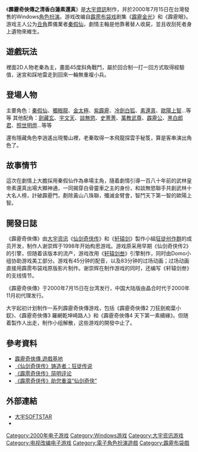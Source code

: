 {{inappropriate tone|time=2016-01-09T01:13:01+00:00}}
{{No footnotes|time=2018-04-23T09:31:44+00:00}}

{{NoteTA
| G1=Games
}}
{{Infobox VG
| title = 霹靂奇俠傳之清香白蓮素還真
| genre = [[电子角色扮演游戏|角色扮演]]
| developer = [[大宇资讯|大宇资讯]]
| publisher = {{vgrelease|TW|大宇资讯}}{{vgrelease|CN|晶合时代}}
| producer = 谢崇辉
| released = {{vgrelease|TW|2000-07-15|CN|2000-11}}
| platforms = [[Microsoft_Windows|Microsoft Windows]]
}}

《'''霹靂奇俠傳之清香白蓮素還真'''》是[[大宇資訊|大宇資訊]]制作，并於2000年7月15日在台灣發售的Windows[[电子角色扮演游戏|角色扮演]]。游戏改编自[[霹雳布袋戏|霹雳布袋戏]]剧集《[[霹靂金光|霹靂金光]]》和《霹靂眼》。游戏主人公为[[丑角|丑角]]葬儀業者[[秦假仙|秦假仙]]，劇情主軸是他靠著替人收屍，並且收刮死者身上遺物來維生。

== 遊戲玩法 ==

裡面2D人物老秦為主，畫面45度斜角戰鬥，屬於回合制一打一回方式取得經驗值，迷宮和踩地雷走到回來一輪無重複小兵。

== 登場人物 ==
主要角色：[[秦假仙|秦假仙]]、[[獨眼龍|獨眼龍]]、[[金太極|金太極]]、[[紫霹靂|紫霹靂]]、[[冷劍白狐|冷劍白狐]]、[[素還真|素還真]]、[[歐陽上智|歐陽上智]]...等等
其他配角：[[劍藏玄|劍藏玄]]、[[宇文天|宇文天]]、[[談無慾|談無慾]]、[[史菁菁|史菁菁]]、[[萬教武尊|萬教武尊]]、[[霹靂公|霹靂公]]、[[黑白郎君|黑白郎君]]、[[照世明燈|照世明燈]]...等等

還有隱藏角色李逍遙出現蜀山裡，老秦取得一本飛龍探雲手秘笈，算是客串演出角色了。

== 故事情节 ==

這次在劇情上大膽採用秦假仙作為串場主角，隨着劇情引導一百八十年前的武林皇帝素還真出場大顯神通，一同揭穿白骨靈車之主的身份，和談無慾聯手共創武林十大名人榜，計破霹靂門，剷除黃山八珠聯，殲滅金臂會，智鬥天下第一智的歐陽上智。

== 開發日誌 ==

《霹靂奇俠傳》由[[大宇资讯|大宇资讯]]《[[仙剑奇侠传_(游戏)|仙剑奇侠传]]》和《[[轩辕剑_(游戏)|轩辕剑]]》製作小組[[狂徒创作群|狂徒创作群]]的成员开发，制作人谢崇辉于1998年开始构思游戏。游戏原采用早期《仙剑奇侠传2》的引擎，但随着该版本的流产，游戏改用《[[轩辕剑叁|轩辕剑叁]]》引擎制作，同时由Domo小组协助游戏美工部分。游戏有45分钟的配音，以及83分钟的过场动画；过场动画直接用霹雳布袋戏原版影片制作。谢崇辉在制作游戏的同时，还编写《轩辕剑叁》的支线情节。

《霹靂奇俠傳》于2000年7月15日在台湾发行，中国大陆版由晶合时代于2000年11月初代理发行。

大宇起初计划制作一系列霹靂奇俠傳游戏，包括《霹靂奇俠傳2 刀狂劍痴葉小釵》、《霹靂奇俠傳3 羅網乾坤崎路人》和《霹靂奇俠傳4 天下第一素續緣》。但随着製作人出走，制作小组解散，这些游戏的開發中止了。

== 參考資料 ==

* [http://www.gamebase.com.tw/gfile/gamepage.php?game=85751 霹靂奇俠傳.遊戲基地] {{Wayback|url=http://www.gamebase.com.tw/gfile/gamepage.php?game=85751 |date=20191128145010 }}
* [http://arch.pconline.com.cn/games/reviews/games/10311/248225.html 《仙剑奇侠传》铸造者：狂徒传说] {{Wayback|url=http://arch.pconline.com.cn/games/reviews/games/10311/248225.html |date=20160304191105 }}
* [https://web.archive.org/web/20160107071639/http://games.enet.com.cn/article/A0420000917020_0.html 《霹雳奇侠传》简明评论]
* [http://games.sina.com.cn/newgames/0011/11103062.shtml 《霹雳奇侠传》助您重温“仙剑奇侠”] {{Wayback|url=http://games.sina.com.cn/newgames/0011/11103062.shtml |date=20190805145002 }}

== 外部連結 ==

* [https://web.archive.org/web/20110614224426/http://www.softstar.com.tw/ 大宇SOFTSTAR]
* {{巴哈姆特|1644|霹靂奇俠傳}}
{{霹靂國際多媒體股份有限公司}}

[[Category:2000年电子游戏|Category:2000年电子游戏]]
[[Category:Windows游戏|Category:Windows游戏]]
[[Category:大宇资讯游戏|Category:大宇资讯游戏]]
[[Category:电视改编电子游戏|Category:电视改编电子游戏]]
[[Category:電子角色扮演遊戲|Category:電子角色扮演遊戲]]
[[Category:霹靂布袋戲|Category:霹靂布袋戲]]